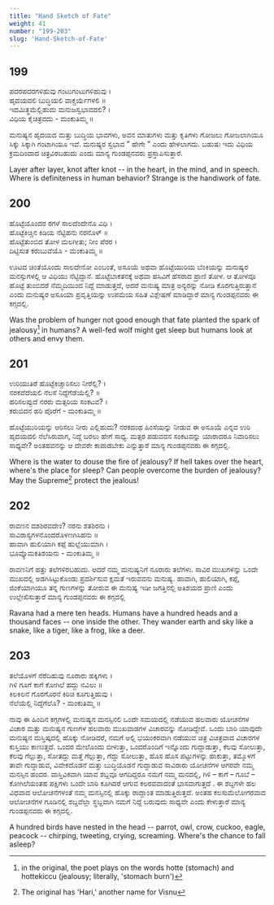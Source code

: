 ```yaml
---
title: "Hand Sketch of Fate"
weight: 41
number: "199-203"
slug: 'Hand-Sketch-of-Fate'
---
```


## 199
ಪದರಪದರಗಳಿಹುವು ಗಂಟುಗಂಟುಗಳಿಹುವು ।  
ಹೃದಯದಲಿ ಬುದ್ಧಿಯಲಿ ವಾಕ್ಚರ್ಯೆಗಳಲಿ ॥  
ಇದಮಿತ್ಥಮೆಲ್ಲಿಹುದು ಮನುಜಸ್ವಭಾವದಲಿ? ।  
ವಿಧಿಯ ಕೈಚಿತ್ರವದು - ಮಂಕುತಿಮ್ಮ ॥

ಮನುಷ್ಯನ ಹೃದಯದ ಮತ್ತು ಬುದ್ಧಿಯ ಭಾವಗಳು, ಅವನ ಮಾತುಗಳು ಮತ್ತು ಕೃತಿಗಳು ಗೋಜಲು ಗೋಜಲಾಗಿಯೂ ಸಿಕ್ಕು ಸಿಕ್ಕಾಗಿ ಗಂಟಾಗಿಯೂ ಇವೆ. ಮನುಷ್ಯರ ಸ್ವಭಾವ ” ಹೇಗೇ ” ಎಂದು ಹೇಳಲಾಗದು. ಬಹುಷಃ ಇದು ವಿಧಿಯ ಕ್ರಮದಿಂದಾದ ಚಿತ್ರವಿರಬಹುದು ಎಂದು ಮಾನ್ಯ ಗುಂಡಪ್ಪನವರು ಪ್ರಸ್ತಾಪಿಸುತ್ತಾರೆ.

Layer after layer, knot after knot -- in the heart, in the mind, and in speech. Where is definiteness in human behavior? Strange is the handiwork of fate.

## 200
ಹೊಟ್ಟೆಯೊಂದರ ರಗಳೆ ಸಾಲದೆಂದೇನೊ ವಿಧಿ ।  
ಹೊಟ್ಟೆಕಿಚ್ಚಿನ ಕಿಡಿಯ ನೆಟ್ಟಿಹನು ನರನೊಳ್ ॥  
ಹೊಟ್ಟೆತುಂಬಿದ ತೋಳ ಮಲಗೀತು; ನೀಂ ಪೆರರ ।  
ದಿಟ್ಟಿಸುತ ಕರುಬುವೆಯೊ - ಮಂಕುತಿಮ್ಮ ॥

ಊಟದ ಚಿಂತೆಯೊಂದು ಸಾಲದೇನೋ ಎಂಬಂತೆ, ಅಸೂಯೆ ಅಥವಾ ಹೊಟ್ಟೆಯುರಿಯ ಬೆಂಕಿಯನ್ನು ಮನುಷ್ಯರ ಮನಸ್ಸುಗಳಲ್ಲಿ ಆ ವಿಧಿಯು ನೆಟ್ಟಿದ್ದಾನೆ. ಹೊಟ್ಟೆಬಾಕತನಕ್ಕೆ ಅಥವಾ ಹಸಿವಿಗೆ ಹೆಸರಾದ ಪ್ರಾಣಿ ತೋಳ. ಆ ತೋಳವೂ ಹೊಟ್ಟೆ ತುಂಬಿದರೆ ನೆಮ್ಮದಿಯಿಂದ ನಿದ್ದೆ ಮಾಡುತ್ತದೆ, ಆದರೆ ಮನುಷ್ಯ ಮಾತ್ರ ಅನ್ಯರನ್ನು ನೋಡಿ ಕೊರಗುತ್ತಿರುತ್ತಾನೆ ಎಂದು ಮನುಷ್ಯರ ಅಸೂಯಾ ಪ್ರವೃತ್ತಿಯನ್ನು ಉಪಮೆಯ ಸಹಿತ ವಿಶ್ಲೇಷಣೆ ಮಾಡಿದ್ದಾರೆ ಮಾನ್ಯ ಗುಂಡಪ್ಪನವರು ಈ ಕಗ್ಗದಲ್ಲಿ.

Was the problem of hunger not good enough that fate planted the spark of jealousy[^79] in humans? A well-fed wolf might get sleep but humans look at others and envy them.

## 201
ಉರಿಯುತಿರೆ ಹೊಟ್ಟೆಕಿಚ್ಚಾರಿಸಲು ನೀರೆಲ್ಲಿ? ।  
ನರಕವೆದೆಯಲಿ ನೆಲಸೆ ನಿದ್ದೆಗೆಡೆಯೆಲ್ಲಿ? ॥  
ಹರಿಸಲಪ್ಪುದೆ ನರರು ಮತ್ಸರಿಯ ಸಂಕಟವ? ।  
ಕರುಬಿದನ ಹರಿ ಪೊರೆಗೆ - ಮಂಕುತಿಮ್ಮ ॥

ಹೊಟ್ಟೆಯುರಿಯನ್ನು ಆರಿಸಲು ನೀರು ಎಲ್ಲಿಹುದು? ನರಕದಂಥ ಹಿಂಸೆಯನ್ನು ನೀಡುವ ಈ ಅಸೂಯೆ ಎನ್ನವ ಉರಿ ಹೃದಯದಲಿ ನೆಲೆಸಿರುವಾಗ, ನಿದ್ದೆ ಬರಲು ಹೇಗೆ ಸಾಧ್ಯ. ಮತ್ಸರ ಪಡುವವನ ಸಂಕಟವನ್ನು ಯಾರಾದರೂ ನಿವಾರಿಸಲು ಸಾಧ್ಯವೇ? ಅಂತಹವನನ್ನು ಆ ದೇವರೇ ಕಾಪಾಡಬೇಕು ಎನ್ನುತ್ತಾರೆ ಮಾನ್ಯ ಗುಂಡಪ್ಪನವರು ಈ ಕಗ್ಗದಲ್ಲಿ.

Where is the water to douse the fire of jealousy? If hell takes over the heart, where's the place for sleep? Can people overcome the burden of jealousy? May the Supreme[^80] protect the jealous!

## 202
ರಾವಣನ ದಶಶಿರವದೇಂ? ನರನು ಶತಶಿರನು ।  
ಸಾವಿರಾಸ್ಯಗಳನೊಂದರೊಳಣಗಿಸಿಹನು ॥  
ಹಾವಾಗಿ ಹುಲಿಯಾಗಿ ಕಪ್ಪೆ ಹುಲ್ಲೆಯುಮಾಗಿ ।  
ಭೂವ್ಯೊಮಕತಿಶಯನು - ಮಂಕುತಿಮ್ಮ ॥

ರಾವಣನಿಗೆ ಹತ್ತು ತಲೆಗಳಿರಬಹುದು. ಆದರೆ ನಮ್ಮ ಮನುಷ್ಯನಿಗೆ ನೂರಾರು ತಲೆಗಳು. ಸಾವಿರ ಮುಖಗಳನ್ನು ಒಂದೇ ಮುಖದಲ್ಲಿ ಅಡಗಿಸಿಟ್ಟುಕೊಂಡು ಪ್ರದರ್ಶಿಸುವ ಕ್ಷಮತೆ ಇರುವವನು ಮನುಷ್ಯ. ಹಾವಾಗಿ, ಹುಲಿಯಾಗಿ, ಕಪ್ಪೆ, ಜಿಂಕೆಯಾಗಿಯೂ ತನ್ನ ಗುಣಗಳನ್ನು ತೋರುವ ಈ ಮನುಷ್ಯ ಇಡೀ ಜಗತ್ತಿನಲ್ಲಿ ಅತಿಶಯದ ಪ್ರಾಣಿ ಎಂದು ಉಲ್ಲೇಖಿಸುತ್ತಾರೆ ಮಾನ್ಯ ಗುಂಡಪ್ಪನವರು ಈ ಕಗ್ಗದಲ್ಲಿ

Ravana had a mere ten heads. Humans have a hundred heads and a thousand faces -- one inside the other. They wander earth and sky like a snake, like a tiger, like a frog, like a deer.

## 203
ತಲೆಯೊಳಗೆ ನೆರೆದಿಹುವು ನೂರಾರು ಹಕ್ಕಿಗಳು ।  
ಗಿಳಿ ಗೂಗೆ ಕಾಗೆ ಕೋಗಿಲೆ ಹದ್ದು ನವಿಲು ॥  
ಕಿಲಕಿಲನೆ ಗೊರಗೊರನೆ ಕಿರಿಚಿ ಕೂಗುತ್ತಿಹುವು ।  
ನೆಲೆಯೆಲ್ಲಿ ನಿದ್ದೆಗೆಲೊ? - ಮಂಕುತಿಮ್ಮ ॥

ನಾವು ಈ ಹಿಂದಿನ ಕಗ್ಗಗಳಲ್ಲಿ ಮನುಷ್ಯನ ಮನಸ್ಸಿನಲಿ ಒಂದೇ ಸಮಯದಲ್ಲಿ ನಡೆಯುವ ಹಲವಾರು ಯೋಚನೆಗಳ ವಿಚಾರ ಮತ್ತು ಮನುಷ್ಯನ ಗುಣಗಳ ಹಲವಾರು ಮುಖವಾಡಗಳ ವಿಚಾರವನ್ನು ನೋಡಿದ್ದೇವೆ. ಒಂದು ಬಾರಿ ಯಾವುದೇ ಮನುಷ್ಯನ ಮಸ್ತಿಷ್ಕದಲ್ಲಿ ಹೊಕ್ಕು ನೋಡಿದರೆ, ನಮಗೆ ಅಲ್ಲಿ ಭಯಂಕರವಾಗಿ ನಡೆಯುವ ಚಿತ್ರ ವಿಚಿತ್ರವಾದ ವಿಚಾರಗಳ ಕುಸ್ತಿಯು ಕಾಣುತ್ತದೆ. ಒಂದರ ಮೇಲೊಂದು ಬೀಳುತ್ತಾ, ಒಂದರೊಂದಿಗೆ ಇನ್ನೊಂದು ಗುದ್ದಾಡುತ್ತಾ, ಕೆಲವು ಸೋಲುತ್ತಾ, ಕೆಲವು ಗೆಲ್ಲುತ್ತಾ, ಸೋತದ್ದು ಮತ್ತೆ ಗೆಲ್ಲುತ್ತಾ, ಗೆದ್ದು ಸೋಲುತ್ತಾ, ಹೊಸ ಹೊಸ ಪಟ್ಟುಗಳನ್ನು ಹಾಕುತ್ತಾ, ತಮ್ಮೊಳಗೆ ತಾವೇ ಗುದ್ದಾಡುವ, ವಿವೇಕದೊಡನೆ ಮತ್ತು ಬುದ್ಧಿಯೊಡನೆ ಗುದ್ದಾಡುವ ಸಾವಿರಾರು ಯೋಚನೆಗಳ ಆಗರವೇ ನಮ್ಮ ಮನಸ್ಸಿನ ಹಂದರ. ವಾಸ್ತಿವಿಕವಾಗಿ ಯಾವ ಶಬ್ದವೂ ಆಗದಿದ್ದರೂ ನಮಗೆ ನಮ್ಮ ಮನದಲ್ಲಿ, ಗಿಳಿ – ಕಾಗೆ – ಗೂಬೆ – ಕೋಗಿಲೆಯಂತಹ ಪಕ್ಷಿಗಳು ಒಂದೇ ಬಾರಿ ಕೂಗಿದರೆ ಆಗುವ ಕಲರವವಾದಂತೆ ಭಾಸವಾಗುತ್ತದೆ . ಈ ಶಬ್ದಗಳೇ ಹಲ ವಿಧವಾದ ಆಲೋಚನೆಗಳಂತೆ ನಮ್ಮ ಮನಸ್ಸಿನಲ್ಲಿ ಹೊಕ್ಕು ರಾದ್ದಾಂತ ಮಾಡುತ್ತಿರುತ್ತದೆ. ಅಂತಹ ಕಲಸುಮೆಲೋಗರವಾದ ಆಲೋಚನೆಗಳ ಗೂಡಿನಲ್ಲಿ ಶಬ್ದವೆಲ್ಲಾ ಸ್ಥಬ್ದವಾಗಿ ನಮಗೆ ನಿದ್ದೆ ಬರುವುದು ಸಾಧ್ಯವೇ ಎಂದು ಕೇಳುತ್ತಾರೆ ಮಾನ್ಯ ಗುಂಡಪ್ಪನವರು ಈ ಕಗ್ಗದಲ್ಲಿ.

A hundred birds have nested in the head -- parrot, owl, crow, cuckoo, eagle, peacock -- chirping, tweeting, crying, screaming. Where's the chance to fall asleep?

[^79]: in the original, the poet plays on the words hotte (stomach) and hottekiccu (jealousy; literally, 'stomach burn')
[^80]: The original has 'Hari,' another name for Visnu
